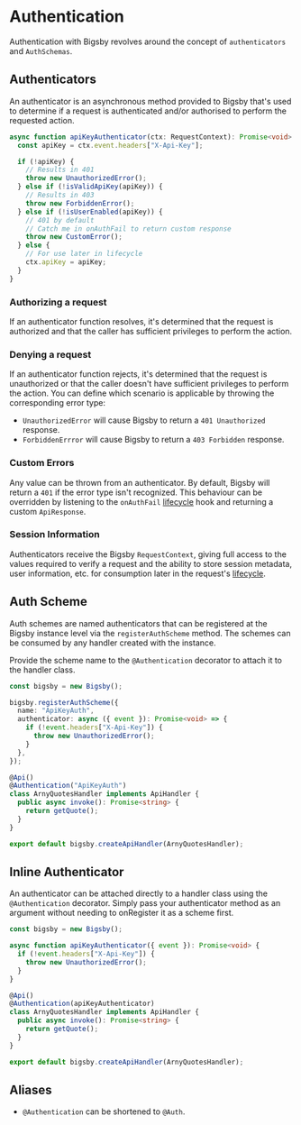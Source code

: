 # Authentication

Authentication with Bigsby revolves around the concept of `authenticators` and `AuthSchemas`.

## Authenticators

An authenticator is an asynchronous method provided to Bigsby that's used to determine if a
request is authenticated and/or authorised to perform the requested action.

```typescript
async function apiKeyAuthenticator(ctx: RequestContext): Promise<void> {
  const apiKey = ctx.event.headers["X-Api-Key"];

  if (!apiKey) {
    // Results in 401
    throw new UnauthorizedError();
  } else if (!isValidApiKey(apiKey)) {
    // Results in 403
    throw new ForbiddenError();
  } else if (!isUserEnabled(apiKey)) {
    // 401 by default
    // Catch me in onAuthFail to return custom response
    throw new CustomError();
  } else {
    // For use later in lifecycle
    ctx.apiKey = apiKey;
  }
}
```

### Authorizing a request

If an authenticator function resolves, it's determined that the request is authorized
and that the caller has sufficient privileges to perform the action.

### Denying a request

If an authenticator function rejects, it's determined that the request is unauthorized or that the
caller doesn't have sufficient privileges to perform the action. You can define which scenario
is applicable by throwing the corresponding error type:

- `UnauthorizedError` will cause Bigsby to return a `401 Unauthorized` response.
- `ForbiddenErrror` will cause Bigsby to return a `403 Forbidden` response.

### Custom Errors

Any value can be thrown from an authenticator. By default, Bigsby will return a `401` if
the error type isn't recognized. This behaviour can be overridden by listening to the `onAuthFail`
[lifecycle](./lifecycle.mdx) hook and returning a custom `ApiResponse`.

### Session Information

Authenticators receive the Bigsby `RequestContext`, giving full access to the values required
to verify a request and the ability to store session metadata, user information, etc.
for consumption later in the request's [lifecycle](./lifecycle.mdx).

## Auth Scheme

Auth schemes are named authenticators that can be registered at the Bigsby instance level
via the `registerAuthScheme` method. The schemes can be consumed by any handler created with the
instance.

Provide the scheme name to the `@Authentication` decorator to attach it to the handler class.

```typescript
const bigsby = new Bigsby();

bigsby.registerAuthScheme({
  name: "ApiKeyAuth",
  authenticator: async ({ event }): Promise<void> => {
    if (!event.headers["X-Api-Key"]) {
      throw new UnauthorizedError();
    }
  },
});

@Api()
@Authentication("ApiKeyAuth")
class ArnyQuotesHandler implements ApiHandler {
  public async invoke(): Promise<string> {
    return getQuote();
  }
}

export default bigsby.createApiHandler(ArnyQuotesHandler);
```

## Inline Authenticator

An authenticator can be attached directly to a handler class using the `@Authentication` decorator.
Simply pass your authenticator method as an argument without needing to onRegister it as a scheme first.

```typescript
const bigsby = new Bigsby();

async function apiKeyAuthenticator({ event }): Promise<void> {
  if (!event.headers["X-Api-Key"]) {
    throw new UnauthorizedError();
  }
}

@Api()
@Authentication(apiKeyAuthenticator)
class ArnyQuotesHandler implements ApiHandler {
  public async invoke(): Promise<string> {
    return getQuote();
  }
}

export default bigsby.createApiHandler(ArnyQuotesHandler);
```

## Aliases

- `@Authentication` can be shortened to `@Auth`.
